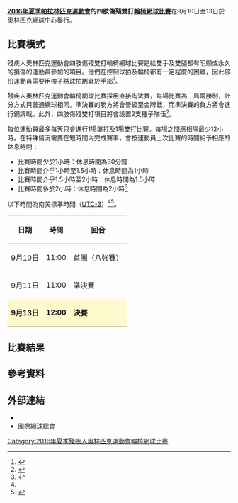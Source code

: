 {{noteTA|G1=Sports}}
{{Infobox Paralympic event
| event       = 四肢傷殘雙打輪椅網球
| games       = 2016年夏季
| image       = [[File:Wheelchair_tennis_pictogram_(Paralympics).svg|120px]]
| caption     = 
| venue       = [[奧林匹克網球中心_(里約熱內盧)|奧林匹克網球中心]]
| dates       = 9月10日至13日
| competitors = 12
| nations     = 6<ref>{{cite web |url=http://www.itftennis.com/news/231734.aspx |language=EN |title=Full entry list announced for Rio 2016 Paralympics |publisher=ITF |date=2016-08-25 |accessdate=2016-09-02 |archive-date=2016-09-02 |archive-url=https://web.archive.org/web/20160902040446/http://www.itftennis.com/news/231734.aspx |dead-url=no }}</ref>
| gold        =  
| goldNPC     =  
| silver      =  
| silverNPC   =  
| bronze      =  
| bronzeNPC   =  
| prev        = [[2012年夏季殘疾人奧林匹克運動會輪椅網球混合雙打比賽|2012]]
| next        = [[2020年夏季殘疾人奧林匹克運動會四肢傷殘雙打輪椅網球比賽|2020]]
}}
{{2016年夏季殘疾人奧林匹克運動會輪椅網球比賽}}
'''[[2016年夏季帕拉林匹克運動會|2016年夏季帕拉林匹克運動會]]的四肢傷殘雙打[[2016年夏季殘疾人奧林匹克運動會輪椅網球比賽|輪椅網球比賽]]'''在9月10日至13日於[[奧林匹克網球中心_(里約熱內盧)|奧林匹克網球中心]]舉行。

== 比賽模式 ==
殘疾人奧林匹克運動會四肢傷殘雙打輪椅網球比賽是給雙手及雙腿都有明顯或永久的損傷的運動員參加的項目。他們在控制球拍及輪椅都有一定程度的困難，因此部份運動員需要用帶子將球拍綁緊於手部<ref name=classify>{{Cite web |url=https://www.paralympic.org/sites/default/files/document/150915170806821_2015_09_15%2BExplanatory%2Bguide%2BClassification_summer%2BFINAL%2B_5.pdf |title=Explanatory guide to Paralympic classification |accessdate=2016-09-02 |archive-date=2016-08-27 |archive-url=https://web.archive.org/web/20160827205502/https://www.paralympic.org/sites/default/files/document/150915170806821_2015_09_15%2BExplanatory%2Bguide%2BClassification_summer%2BFINAL%2B_5.pdf |dead-url=no }}</ref>。

殘疾人奧林匹克運動會輪椅網球比賽採用直接淘汰賽，每場比賽為三局兩勝制，計分方式與普通網球相同。準決賽的勝方將會晉級至金牌戰，而準決賽的負方將會進行銅牌戰。此外，四肢傷殘雙打項目將會設置2支種子隊伍<ref name=schedule>{{Cite web |url=http://www.paralimpicos.es/publicacion/ficheros/Paralympic%20Explanatory%20Guide%20_%20Wheelchair%20Tennis.pdf |title=Wheelchair Tennis Explanatory Guide |accessdate=2016-09-02 |archive-date=2016-03-30 |archive-url=https://web.archive.org/web/20160330022453/http://www.paralimpicos.es/publicacion/ficheros/Paralympic%20Explanatory%20Guide%20_%20Wheelchair%20Tennis.pdf |dead-url=yes }}</ref>。

每位運動員最多每天只會進行1場單打及1場雙打比賽。每場之間應相隔最少12小時。在特殊情況需要在短時間內完成賽事，會按運動員上次比賽的時間給予相應的休息時間：
* 比賽時間少於1小時：休息時間為30分鐘
* 比賽時間介乎1小時至1.5小時：休息時間為1小時
* 比賽時間介乎1.5小時至2小時：休息時間為1.5小時
* 比賽時間多於2小時：休息時間為2小時<ref>{{Cite web |url=http://www.itftennis.com/media/226715/226715.pdf |title=Regulations for Wheelchair Tennis 2016 |accessdate=2016-09-02 |archive-date=2017-03-28 |archive-url=https://web.archive.org/web/20170328062136/http://www.itftennis.com/media/226715/226715.pdf |dead-url=no }}</ref>

以下時間為南美標準時間（[[UTC-3|UTC-3]]）<ref name=schedule/><ref>{{Cite web |url=http://www.rio.itftennis.com/paralympics/schedule |title=Paralympic Tennis Event Schedule |accessdate=2016-09-02 |archive-date=2016-09-21 |archive-url=https://web.archive.org/web/20160921174716/http://www.rio.itftennis.com/paralympics/schedule |dead-url=no }}</ref>。
{| class="wikitable" style="text-align:center" width=400px
! 日期
! 時間
! 回合
|-
| 9月10日 || 11:00 || 首圈（八強賽）
|-
| 9月11日 || 11:00 || 準決賽
|-
|style=background:lemonchiffon| '''9月13日''' ||style=background:lemonchiffon| '''12:00''' || style=background:lemonchiffon| '''決賽''' 
|}

== 比賽結果 ==
{{8TeamBracket-Tennis3-with third
| RD1=八強賽
| RD2=準決賽
| RD3=金牌戰
| 3rd=銅牌戰
| group1=
| group2=
| score-width=12px
| team-width=225px

|RD1-seed1= 1
|RD1-team1= '''{{flagIPCathlete|[[Nick_Taylor|Nick Taylor]]|USA|2016年夏季}}<br> {{flagIPCathlete|[[David_Wagner|David Wagner]]|USA|2016年夏季}}
|RD1-score1-1=
|RD1-score1-2=
|RD1-score1-3=
|RD1-seed2=
|RD1-team2=輪空
|RD1-score2-1=
|RD1-score2-2=
|RD1-score2-3=

|RD1-seed3= 
|RD1-team3='''{{flagIPCathlete|[[Itai_Erinlib|Itai Erinlib]]|ISR|2016年夏季}}<br> {{flagIPCathlete|[[Shraga_Weinberg|Shraga Weinberg]]|ISR|2016年夏季}}
|RD1-score3-1='''6
|RD1-score3-2='''6
|RD1-score3-3=
|RD1-seed4= 
|RD1-team4={{flagIPCathlete|[[Rodrigo_Oliveira|Rodrigo Oliveira]]|BRA|2016年夏季}}<br> {{flagIPCathlete|[[Ymanitu_Silva|Ymanitu Silva]]|BRA|2016年夏季}}
|RD1-score4-1=0
|RD1-score4-2=0
|RD1-score4-3=

|RD1-seed5= 
|RD1-team5= {{flagIPCathlete|[[川野将太|川野将太]]|JPN|2016年夏季}}<br> {{flagIPCathlete|[[諸石光照|諸石光照]]|JPN|2016年夏季}}
|RD1-score5-1='''1
|RD1-score5-2='''4
|RD1-score5-3=
|RD1-seed6= 
|RD1-team6= '''{{flagIPCathlete|[[Dylan_Alcott|Dylan Alcott]]|AUS|2016年夏季}}<br> {{flagIPCathlete|[[Heath_Davidson|Heath Davidson]]|AUS|2016年夏季}}
|RD1-score6-1=6
|RD1-score6-2=6
|RD1-score6-3=

|RD1-seed7=
|RD1-team7=輪空
|RD1-score7-1=
|RD1-score7-2=
|RD1-score7-3=
|RD1-seed8= 2
|RD1-team8= '''{{flagIPCathlete|[[Jamie_Burdekin|Jamie Burdekin]]|GBR|2016年夏季}}<br> {{flagIPCathlete|[[Andy_Lapthorne|Andy Lapthorne]]|GBR|2016年夏季}}
|RD1-score8-1=
|RD1-score8-2=
|RD1-score8-3=

|RD2-seed1= 1
|RD2-team1= '''{{flagIPCathlete|[[Nick_Taylor|Nick Taylor]]|USA|2016年夏季}}<br> {{flagIPCathlete|[[David_Wagner|David Wagner]]|USA|2016年夏季}}
|RD2-score1-1='''6
|RD2-score1-2='''6
|RD2-score1-3=
|RD2-seed2= 
|RD2-team2= {{flagIPCathlete|[[Itai_Erinlib|Itai Erinlib]]|ISR|2016年夏季}}<br> {{flagIPCathlete|[[Shraga_Weinberg|Shraga Weinberg]]|ISR|2016年夏季}}
|RD2-score2-1=0
|RD2-score2-2=0
|RD2-score2-3=

|RD2-seed3= 
|RD2-team3= '''{{flagIPCathlete|[[Dylan_Alcott|Dylan Alcott]]|AUS|2016年夏季}}<br> {{flagIPCathlete|[[Heath_Davidson|Heath Davidson]]|AUS|2016年夏季}}
|RD2-score3-1='''6
|RD2-score3-2='''6
|RD2-score3-3=
|RD2-seed4= 2
|RD2-team4= {{flagIPCathlete|[[Jamie_Burdekin|Jamie Burdekin]]|GBR|2016年夏季}}<br> {{flagIPCathlete|[[Andy_Lapthorne|Andy Lapthorne]]|GBR|2016年夏季}}
|RD2-score4-1=1
|RD2-score4-2=2
|RD2-score4-3=

|RD3-seed1=1
|RD3-team1= {{flagIPCathlete|[[Nick_Taylor|Nick Taylor]]|USA|2016年夏季}}<br> {{flagIPCathlete|[[David_Wagner|David Wagner]]|USA|2016年夏季}}
|RD3-score1-1='''6
|RD3-score1-2=4
|RD3-score1-3=5
|RD3-seed2=
|RD3-team2= '''{{flagIPCathlete|[[Dylan_Alcott|Dylan Alcott]]|AUS|2016年夏季}}<br> {{flagIPCathlete|[[Heath_Davidson|Heath Davidson]]|AUS|2016年夏季}}
|RD3-score2-1=4
|RD3-score2-2='''6
|RD3-score2-3='''7

|3rd-seed1=
|3rd-team1= {{flagIPCathlete|[[Itai_Erinlib|Itai Erinlib]]|ISR|2016年夏季}}<br> {{flagIPCathlete|[[Shraga_Weinberg|Shraga Weinberg]]|ISR|2016年夏季}}
|3rd-score1-1='''6
|3rd-score1-2=4
|3rd-score1-3=6<sup>2</sup>
|3rd-seed2=2
|3rd-team2= '''{{flagIPCathlete|[[Jamie_Burdekin|Jamie Burdekin]]|GBR|2016年夏季}}<br> {{flagIPCathlete|[[Andy_Lapthorne|Andy Lapthorne]]|GBR|2016年夏季}}
|3rd-score2-1=4
|3rd-score2-2='''6
|3rd-score2-3='''7<sup>7</sup>
}}

== 參考資料 ==
{{reflist}}

== 外部連結 ==
* {{Official|https://www.rio2016.com/en/paralympics/wheelchair-tennis}}{{pt}}{{en}}{{es}}{{fr}}
* [http://www.itftennis.com/wheelchair/ 國際網球總會]{{Wayback|url=http://www.itftennis.com/wheelchair/ |date=20110202185115 }}{{en}}

[[Category:2016年夏季殘疾人奧林匹克運動會輪椅網球比賽|Category:2016年夏季殘疾人奧林匹克運動會輪椅網球比賽]]